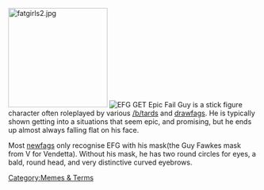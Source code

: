 [[Image:fatgirls2.jpg|200px|right]]
[[Image:EFG GET.png|thumb|EFG GET]]
Epic Fail Guy is a stick figure character often roleplayed by various [[/b/]]tards and [[Fag#Drawfag|drawfags]]. He is typically shown getting into a situations that seem epic, and promising, but he ends up almost always falling flat on his face.

Most [[Fag#Newfag|newfag]]s only recognise EFG with his mask(the Guy Fawkes mask from V for Vendetta). Without his mask, he has two round circles for eyes, a bald, round head, and very distinctive curved eyebrows.

[[Category:Memes & Terms]]